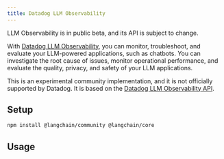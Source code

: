 ```yaml
---
title: Datadog LLM Observability
---
```


<Warning>
LLM Observability is in public beta, and its API is subject to change.
</Warning>

With [Datadog LLM Observability](https://docs.datadoghq.com/llm_observability/), you can monitor, troubleshoot, and evaluate your LLM-powered applications, such as chatbots. You can investigate the root cause of issues, monitor operational performance, and evaluate the quality, privacy, and safety of your LLM applications.

This is an experimental community implementation, and it is not officially supported by Datadog. It is based on the [Datadog LLM Observability API](https://docs.datadoghq.com/llm_observability/api).

## Setup


```bash npm
npm install @langchain/community @langchain/core
```

## Usage


<DatadogTracer />
